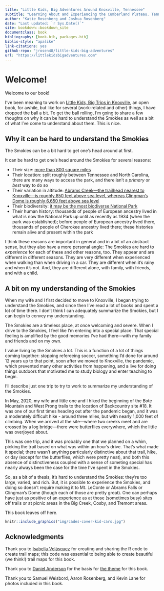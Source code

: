 ```yaml
--- 
title: "Little Kids, Big Adventures Around Knoxville, Tennessee"
subtitle: "Learning About and Experiencing the Cumberland Plateau, Tennessee Valley, and Great Smoky Mountains"
author: "Katie Rosenberg and Joshua Rosenberg"
date: "Last updated: `r Sys.Date()`"
site: bookdown::bookdown_site
documentclass: book
bibliography: [book.bib, packages.bib]
biblio-style: "apalike"
link-citations: yes
github-repo: "jrosen48/little-kids-big-adventures"
url: "https://littlekidsbigadventures.com"
---
```


# Welcome! {-}

Welcome to our book!

I've been meaning to work on [Little Kids, Big Trips in Knoxville](https://github.com/jrosen48/little-kids-big-trips), an open book, for awhile, but like for several (work-related and other) things, I have dropped the ball a bit. To get the ball rolling, I'm going to share a few thoughts on why it can be hard to understand the Smokies as well as a bit of what I've come to understand about them. This is nice.

## Why it can be hard to understand the Smokies

The Smokies can be a bit hard to get one's head around at first.

It can be hard to get one's head around the Smokies for several reasons:

- Their size: [more than 800 square miles](https://www.nps.gov/grsm/learn/nature/index.htm)
- Their location: split roughly between Tennessee and North Carolina, there are many ways to access the park, and there isn't a _primary_ or _best_ way to do so
- Their variation in altitude: [Abrams Creek---the trailhead nearest to Knoxville---is roughly 850 feet above sea level, whereas Clingman's Dome is roughly 6,650 feet above sea level](https://www.nps.gov/grsm/learn/nature/mountains.htm)
- Their biodiversity: [it may be the most biodiverse National Park](https://www.nps.gov/grsm/learn/nature/index.htm)
- Their human history: thousands of people of European ancestry lived in what is now the National Park up until as recently as 1934 (when the park was established); before people of European ancestry lived there, thousands of people of Cherokee ancestry lived there; these histories remain alive and present within the park

I think these reasons are important in general and in a bit of an abstract sense, but they also have a more personal angle: The Smokies are hard to _experience_ for each of these and other reasons, too. They appear and are different in different seasons. They are very different when experienced when walking than when driving in a car. They are different when it's rainy and when it's not. And, they are different alone, with family, with friends, and with a child. 

## A bit on my understanding of the Smokies

When my wife and I first decided to move to Knoxville, I began trying to understand the Smokies, and since then I've read a lot of books and spent a lot of time there. I don't think I can adequately summarize the Smokies, but I can begin to convey my understanding. 

The Smokies are a timeless place, at once welcoming and severe. When I drive to the Smokies, I feel like I'm entering into a special place. That special feeling is amplified by the good memories I've had there---with my family and friends and on my own. 

I value living by the Smokies a lot. This is a function of a lot of things coming together: stopping refereeing soccer, something I'd done for around 12 years up to that point, soon after we moved to Knoxville, the pandemic, which prevented many other activities from happening, and a live for doing things outdoors that motivated me to study biology and enter teaching to begin. 

I'll describe just one trip to try to work to summarize my understanding of the Smokies.

In May, 2020, my wife and little one and I hiked the beginning of the Bote Mountain and West Prong trails to the location of Backcountry site #18. It was one of our first times heading out after the pandemic began, and it was a moderately difficult hike - around three miles, but with nearly 1,000 feet of climbing. When we arrived at the site---where two creeks meet and are crossed by a log bridge---there were butterflies everywhere, which the little was overjoyed about.

This was one trip, and it was probably one that we planned on a whim, picking the trail based on what was within an hour's drive. That's what made it special; there wasn't anything particularly distinctive about that trail, hike, or day (except for the butterflies, which were pretty neat), and both this absence of distinctiveness coupled with a sense of someting special has nearly always been the case for the time I've spent in the Smokies.

So, as a bit of a thesis, it's hard to understand the Smokies: they're too large, varied, and rich. But, it is possible to experience the Smokies, and doing so doesn't require making it to Mt. LeConte or Abrams Falls or Clingman's Dome (though each of those are pretty great). One can perhaps have just as positive of an experience as at those (sometimes busy) sites off trails or at picnic areas in the Big Creek, Cosby, and Tremont areas. 

This book leaves off here.

```r
knitr::include_graphics("img/cades-cover-kid-cars.jpg")
```

## Acknowledgments

Thank you to [Isabella Velásquez](https://ivelasq.rbind.io/) for creating and sharing the R code to create trail maps; this code was essential to being able to create beautiful (we think!) trail maps for this book. 

Thank you to [Daniel Anderson](https://github.com/datalorax) for the basis for [the theme](https://github.com/datalorax/sds-r/blob/main/style.css) for this book. 

Thank you to Samuel Weisbord, Aaron Rosenberg, and Kevin Lane for photos included in this book.